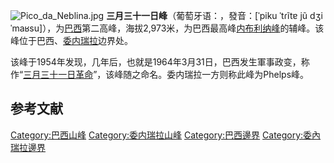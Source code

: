 {{Orphan|time=2016-12-20T10:50:20+00:00}}

{{unreferenced|time=2013-04-14T06:47:21+00:00}}
[[File:Pico_da_Neblina.jpg|right]]
'''三月三十一日峰'''（葡萄牙语：{{lang|pt|Pico 31 de Março}}，發音：[ˈpiku ˈtɾĩtɐ jũ dʒi ˈmaʁsu]），为[[巴西|巴西]]第二高峰，海拔2,973米，为巴西最高峰[[内布利纳峰|内布利纳峰]]的辅峰。该峰位于巴西、[[委内瑞拉|委内瑞拉]]边界处。

该峰于1954年发现，几年后，也就是1964年3月31日，巴西发生軍事政变，称作“[[三月三十一日革命|三月三十一日革命]]”，该峰随之命名。委内瑞拉一方则称此峰为Phelps峰。

==参考文献==
{{reflist}}

[[Category:巴西山峰|Category:巴西山峰]]
[[Category:委内瑞拉山峰|Category:委内瑞拉山峰]]
[[Category:巴西邊界|Category:巴西邊界]]
[[Category:委內瑞拉邊界|Category:委內瑞拉邊界]]
